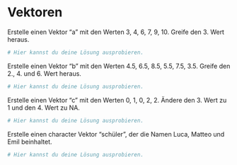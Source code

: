 
# Vektoren


Erstelle einen Vektor "a" mit den Werten 3, 4, 6, 7, 9, 10. Greife den 3. Wert heraus. 

```r
# Hier kannst du deine Lösung ausprobieren.


```



Erstelle einen Vektor "b" mit den Werten 4.5, 6.5, 8.5, 5.5, 7.5, 3.5. Greife den 2., 4. und 6. Wert heraus. 

```r
# Hier kannst du deine Lösung ausprobieren.


```



Erstelle einen Vektor "c" mit den Werten 0, 1, 0, 2, 2. Ändere den 3. Wert zu 1 und den 4. Wert zu NA. 

```r
# Hier kannst du deine Lösung ausprobieren.


```



Erstelle einen character Vektor "schüler", der die Namen Luca, Matteo und Emil beinhaltet.

```r
# Hier kannst du deine Lösung ausprobieren.


```

